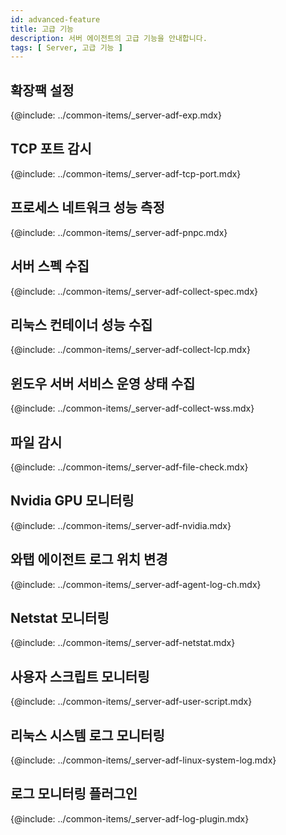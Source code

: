 ```yaml
---
id: advanced-feature
title: 고급 기능
description: 서버 에이전트의 고급 기능을 안내합니다.
tags: [ Server, 고급 기능 ]
---
```



## 확장팩 설정 
{@include: ../common-items/_server-adf-exp.mdx} 

## TCP 포트 감시
{@include: ../common-items/_server-adf-tcp-port.mdx}

## 프로세스 네트워크 성능 측정
{@include: ../common-items/_server-adf-pnpc.mdx}

## 서버 스펙 수집
{@include: ../common-items/_server-adf-collect-spec.mdx}

## 리눅스 컨테이너 성능 수집
{@include: ../common-items/_server-adf-collect-lcp.mdx}

## 윈도우 서버 서비스 운영 상태 수집
{@include: ../common-items/_server-adf-collect-wss.mdx} 

## 파일 감시
{@include: ../common-items/_server-adf-file-check.mdx}  

## Nvidia GPU 모니터링
{@include: ../common-items/_server-adf-nvidia.mdx} 

## 와탭 에이전트 로그 위치 변경
{@include: ../common-items/_server-adf-agent-log-ch.mdx}

## Netstat 모니터링
{@include: ../common-items/_server-adf-netstat.mdx}

## 사용자 스크립트 모니터링
{@include: ../common-items/_server-adf-user-script.mdx}

## 리눅스 시스템 로그 모니터링
{@include: ../common-items/_server-adf-linux-system-log.mdx}

## 로그 모니터링 플러그인
{@include: ../common-items/_server-adf-log-plugin.mdx}